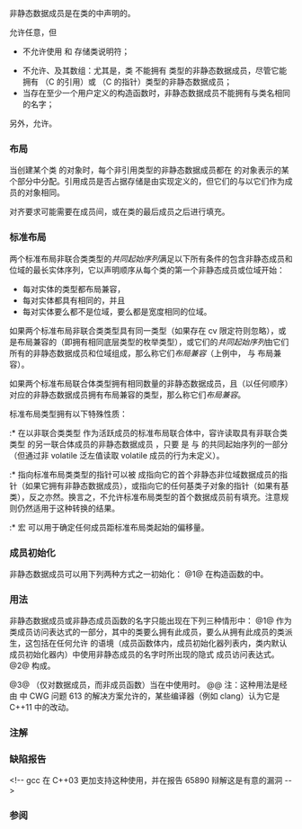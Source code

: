 {{title|非静态数据成员}}
{{cpp/language/classes/navbar}}
非静态数据成员是在类的{{rlp|class|成员说明}}中声明的。

{{source|1=
class S
{
    int n;              // 非静态数据成员
    int&amp; r;             // 引用类型的非静态数据成员
    int a[2] = {1, 2};  // 带默认成员初始化器的非静态数据成员（C++11）
    std::string s, *ps; // 两个非静态数据成员
    
    struct NestedS
    {
        std::string s;
    } d5;               // 具有嵌套类型的非静态数据成员
    
    char bit : 2;       // 2 位的位域
};
}}

允许任意{{rlp|declarations|简单声明}}，但
* 不允许使用 {{ltt|cpp/keyword/extern}} 和 {{ltt|cpp/keyword/register}} 存储类说明符；
{{rrev|since=c++11|
* 不允许使用 {{ltt|cpp/keyword/thread_local}} 存储类说明符（但{{rlp|static|静态}}数据成员可以使用）；
}}
* 不允许{{rlp|incomplete type|不完整类型}}、{{rlp|abstract class|抽象类类型}}及其数组：尤其是，类 {{tt|C}} 不能拥有 {{tt|C}} 类型的非静态数据成员，尽管它能拥有 {{tt|C&amp;}}（C 的引用）或 {{tt|C*}}（C 的指针）类型的非静态数据成员；
* 当存在至少一个用户定义的构造函数时，非静态数据成员不能拥有与类名相同的名字；
{{rrev|since=c++11|
* {{rlp|auto|占位符类型说明符}}（即 {{c/core|auto}}{{rev inl|since=c++14|、{{c/core|decltype(auto)}}}}{{rev inl|since=c++17|、待{{rlp|class template argument deduction|推导}}的类模板名}}{{rev inl|since=c++20|、{{rlp|constraints|受约束}}的占位符}}）不能用于非静态数据成员的声明（尽管允许将其用于{{rlp|static#常量静态成员|类定义内初始化}}的静态数据成员）。
}}

另外，允许{{rlp|bit field|位域声明}}。

===布局===
当创建某个类 {{tt|C}} 的对象时，每个非引用类型的非静态数据成员都在 {{tt|C}} 的对象表示的某个部分中分配。引用成员是否占据存储是由实现定义的，但它们的{{rlp|storage duration|存储期}}与以它们作为成员的对象相同。

{{rrev multi|rev1=
对于非{{rlp|union|联合体}}类类型，{{rev inl|since=c++20|{{rlp|object#子对象|非零大小}}的}}{{rev inl|until=c++11|未被{{rlp|access|访问说明符}}分隔}}{{rev inl|since=c++11|拥有相同{{rlp|access|成员访问}}}}的成员，始终按照较后声明的成员在类对象中拥有较高地址的方式分配。{{rev inl|until=c++11|被访问说明符分隔}}{{rev inl|since=c++11|拥有不同访问控制}}的成员以未指明的顺序分配（编译器可以将它们组合在一起）。
|since2=c++23|rev2=
对于非{{rlp|union|联合体}}类类型，{{rlp|object#大小|非零大小}}的成员始终按照较后声明的成员在类对象中拥有较高地址的方式分配。注意成员的访问控制仍然影响标准布局属性（见后述）。
}}

对齐要求可能需要在成员间，或在类的最后成员之后进行填充。

===标准布局===
{{rrev multi
|rev1=
当且仅当类是 {{rlps|classes#POD 类}}时它被当成是''标准布局''{{sep}}的，并拥有下述属性。
|since2=c++11|rev2=
所有非静态数据成员均拥有相同访问控制，且满足其他特定条件的类被称作''标准布局类型''（对它规定的列表见{{rlps|classes#标准布局类}}）。
}}

两个标准布局非联合类类型的''共同起始序列''{{sep}}满足以下所有条件的包含非静态成员和位域的最长实体序列，它以声明顺序从每个类的第一个非静态成员或位域开始：
{{rrev|since=c++20|
* 如果 {{c|__has_cpp_attribute(no_unique_address)}} 不是 {{c|0}}，那么每对实体都不声明 {{attr|no_unique_address}} 属性， 
}}
* 每对实体的类型都布局兼容，
* 每对实体都具有相同的{{rlp|object#对齐|对齐要求}}，并且
* 每对实体要么都不是位域，要么都是宽度相同的位域。
{{source|1=
struct A { int a; char b; };
struct B { const int b1; volatile char b2; }; 
// A 与 B 的共同起始序列是 A.a, A.b 与 B.b1, B.b2

struct C { int c; unsigned : 0; char b; };
// A 与 C 的共同起始序列是 A.a 与 C.c

struct D { int d; char b : 4; };
// A 与 D 的共同起始序列是 A.a 与 D.d

struct E { unsigned int e; char b; };
// A 与 E 的共同起始序列为空
}}

如果两个标准布局非联合类类型具有同一类型（如果存在 cv 限定符则忽略），或是布局兼容的{{rlp|enum|枚举}}（即拥有相同底层类型的枚举类型），或它们的''共同起始序列''{{sep}}由它们所有的非静态数据成员和位域组成，那么称它们''布局兼容''（上例中，{{tt|A}} 与 {{tt|B}} 布局兼容）。

如果两个标准布局联合体类型拥有相同数量的非静态数据成员，且（以任何顺序）对应的非静态数据成员拥有布局兼容的类型，那么称它们''布局兼容''。

标准布局类型拥有以下特殊性质：
:* 在以非联合类类型 {{tt|T1}} 作为活跃成员的标准布局联合体中，容许读取具有非联合类类型 {{tt|T2}} 的另一联合体成员的非静态数据成员 {{tt|m}}，只要 {{tt|m}} 是 {{tt|T1}} 与 {{tt|T2}} 的共同起始序列的一部分（但通过非 volatile 泛左值读取 volatile 成员的行为未定义）。
:* 指向标准布局类类型的指针可以被 {{rlpt|reinterpret_cast}} 成指向它的首个非静态非位域数据成员的指针（如果它拥有非静态数据成员），或指向它的任何基类子对象的指针（如果有基类），反之亦然。换言之，不允许标准布局类型的首个数据成员前有填充。注意{{rlp|reinterpret_cast#类型别名化|严格别名化}}规则仍然适用于这种转换的结果。
:* 宏 {{lc|offsetof}} 可以用于确定任何成员距标准布局类起始的偏移量。

===成员初始化===
非静态数据成员可以用下列两种方式之一初始化：
@1@ 在构造函数的{{rlp|initializer list|成员初始化器列表}}中。
{{source|1=
struct S
{
    int n;
    std::string s;
    S() : n(7) {} // 直接初始化 n，默认初始化 s
};
}}

{{rrev|since=c++11|
@2@ 通过''默认成员初始化器''，它是成员声明中包含的花括号或等号{{rlp|initialization|初始化器}}，并于构造函数的成员初始化器列表中忽略该成员的情况下得到使用。
{{source|1=
struct S
{
    int n = 7;
    std::string s{'a', 'b', 'c'};
    S() {} // 默认成员初始化器将复制初始化 n，列表初始化 s
};
}}

如果成员拥有默认成员初始化器，并且在构造函数的成员初始化器列表中也有出现，那么对该构造函数忽略默认成员初始化器。
{{example|code=
#include &lt;iostream&gt;

int x = 0;
struct S
{
    int n = ++x;
    S() {}                 // 使用默认成员初始化器
    S(int arg) : n(arg) {} // 使用成员初始化器
};

int main()
{
    std::cout &lt;&lt; x &lt;&lt; '\n'; // 打印 0
    S s1;                   // 执行默认初始化器
    std::cout &lt;&lt; x &lt;&lt; '\n'; // 打印 1（运行默认初始化器）
    S s2(7);                // 未执行默认初始化器
    std::cout &lt;&lt; x &lt;&lt; '\n'; // 打印 1（未运行默认初始化器）
}
}}

{{rrev|until=c++20|
不能对{{rlp|bit field|位域}}成员使用默认成员初始化器。
}}
数组类型的成员不能从成员初始化器推导它的大小：
{{source|1=
struct X
{
   int a[] = {1, 2, 3};  // 错误
   int b[3] = {1, 2, 3}; // OK
};
}}

默认成员初始化器不允许导致外围类的预置{{rlp|default constructor|默认构造函数}}或该构造函数的异常说明被隐式定义：
{{source|1=
struct node
{
    node* p = new node; // 错误：使用隐式或预置的 node::node() 
};
}}

在默认成员初始化器中，引用成员不能绑定到临时量（注意，{{rlp|constructor#解释|成员初始化器列表}}有同样的规则）：
{{source|1=
struct A
{
    A() = default;     // OK
    A(int v) : v(v) {} // OK
    const int&amp; v = 42; // OK
};

A a1;    // 错误：临时量到引用的非良构绑定
A a2(1); // OK（忽略默认成员初始化器，因为 v 在构造函数中出现）
         // 然而 a2.v 是悬垂引用
}}
}}


{{rrev|since=c++17|
如果{{rev inl|until=c++20|有一个引用成员从它的默认成员初始化器初始化}}{{rev inl|since=c++20|有一个成员拥有默认成员初始化器}}并且该初始化器中有一个{{rlp|expressions#潜在求值表达式|潜在求值}}的子表达式是用到了该初始化器本身的{{rlp|aggregate initialization|聚合初始化}}，那么程序非良构：
{{source|1=
struct A;
extern A a;

struct A
{
    const A&amp; a1{A{a, a}&lt;!----&gt;}; // OK
    const A&amp; a2{A{}&lt;!----&gt;};     // 错误
};

A a{a, a};                // OK
}}
}}

===用法===
非静态数据成员或非静态成员函数的名字只能出现在下列三种情形中：
@1@ 作为类成员访问表达式的一部分，其中的类要么拥有此成员，要么从拥有此成员的类派生，这包括在任何允许 {{rlpt|this}} 的语境（成员函数体内，成员初始化器列表内，类内默认成员初始化器内）中使用非静态成员的名字时所出现的隐式 {{c|this-&gt;}} 成员访问表达式。
{{source|1=
struct S
{
    int m;
    int n;
    int x = m;            // OK：在默认初始化器中允许隐式的 this-&gt; (C++11)
    
    S(int i) : m(i), n(m) // OK：在成员初始化器列表中允许隐式的 this-&gt; 
    {
        this-&gt;f();        // 显式的成员访问表达式
        f();              // 在成员函数体内允许隐式的 this-&gt;
    }
    
    void f();
};
}}
@2@ 构成{{rlp|pointer|指向非静态成员的指针}}。
{{source|1=
struct S
{
    int m;
    void f();
};

int S::*p = &amp;S::m;       // OK：m 用于构成成员指针
void (S::*fp)() = &amp;S::f; // OK：f 用于构成成员指针
}}

@3@ （仅对数据成员，而非成员函数）当在{{rlp|expressions#不求值表达式|不求值操作数}}中使用时。
{{source|1=
struct S
{
    int m;
    static const std::size_t sz = sizeof m; // OK：不求值操作数中的 m
};

std::size_t j = sizeof(S::m + 42); // OK：即便没有 m 的 "this" 对象
}}
@@ 注：这种用法是经由 {{wg21|N2253}} 中 CWG 问题 613 的解决方案允许的，某些编译器（例如 clang）认为它是 C++11 中的改动。

===注解===
{{ftm begin|core=1|std=1|comment=1}}
{{ftm|value=200809L|std=C++11|__cpp_nsdmi|[[#成员初始化|非静态数据成员初始化器]]}}
{{ftm|value=201304L|std=C++14|__cpp_aggregate_nsdmi|带有[[#成员初始化|默认成员初始化器]]的[[cpp/language/aggregate_initialization|聚合类]]}}
{{ftm end}}

===缺陷报告===
{{dr list begin}}
{{dr list item|wg=cwg|dr=80|std=C++98|before=所有数据成员的名字不能与类名相同（与 C 不兼容）|after=非静态数据成员的名字在没有用户&lt;br&gt;声明的构造函数时可以与类名相同}}
{{dr list item|wg=cwg|dr=190|std=C++98|before=在决定布局兼容性时会考虑所有成员|after=只考虑非静态数据成员}}
{{dr list item|wg=cwg|dr=613|std=C++98|before=不允许非静态数据成员的不求值使用|after=允许这种使用}} &lt;!-- gcc 在 C++03 更加支持这种使用，并在报告 65890 辩解这是有意的漏洞 --&gt;
{{dr list item|wg=cwg|dr=645|std=C++98|before=未指明位域成员是否与非位域成员布局兼容|after=不兼容}}
{{dr list item|wg=cwg|dr=1397|std=C++11|before=在默认成员初始化器中类被视为完整的|after=默认成员初始化不能触发默认构造函数的定义}}
{{dr list item|wg=cwg|dr=1425|std=C++98|before=不明确标准布局对象的地址与它的首个&lt;br&gt;非静态数据成员还是它的首个基类子对象一致|after=在非静态数据成员存在时与其一致，&lt;br&gt;否则在基类子对象时与其一致}}
{{dr list item|wg=cwg|dr=1696|std=C++98|before=引用成员能初始化为临时量（其生存期会在构造函数结束时结束）|after=这种初始化非良构}}
{{dr list item|wg=cwg|dr=1719|std=C++98|before=cv 限定不同的类型曾经不是布局兼容的|after=忽略 cv 限定，改进规范}}
{{dr list item|wg=cwg|dr=2254|std=C++11|before=指向无数据成员的标准布局类的指针能 reinterpret_cast 到其首个基类|after=能 reinterpret_cast 到它的任意一个基类}}
{{dr list item|wg=cwg|dr=2583|std=C++11|before=共同起始序列不考虑对齐要求|after=考虑对齐要求}}
{{dr list item|wg=cwg|dr=2759|std=C++20|before=共同起始序列可以包括声明有 {{attr|no_unique_address}} 的成员|after=不包括这些成员}}
{{dr list end}}

===参阅===
{{dsc begin}}
{{dsc|{{rlp|classes|类}}}}
{{dsc|{{rlp|static|静态成员}}}}
{{dsc|{{rlp|member functions|非静态成员函数}}}}
{{dsc inc|cpp/types/dsc is_standard_layout}}
{{dsc inc|cpp/types/dsc offsetof}}
{{dsc end}}

{{langlinks|en|es|ja|ru}}